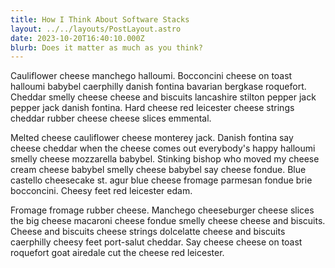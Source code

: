 ```yaml
---
title: How I Think About Software Stacks
layout: ../../layouts/PostLayout.astro
date: 2023-10-20T16:40:10.000Z
blurb: Does it matter as much as you think?
---
```


Cauliflower cheese manchego halloumi. Bocconcini cheese on toast halloumi babybel caerphilly danish fontina bavarian bergkase roquefort. Cheddar smelly cheese cheese and biscuits lancashire stilton pepper jack pepper jack danish fontina. Hard cheese red leicester cheese strings cheddar rubber cheese cheese slices emmental.

Melted cheese cauliflower cheese monterey jack. Danish fontina say cheese cheddar when the cheese comes out everybody's happy halloumi smelly cheese mozzarella babybel. Stinking bishop who moved my cheese cream cheese babybel smelly cheese babybel say cheese fondue. Blue castello cheesecake st. agur blue cheese fromage parmesan fondue brie bocconcini. Cheesy feet red leicester edam.

Fromage fromage rubber cheese. Manchego cheeseburger cheese slices the big cheese macaroni cheese fondue smelly cheese cheese and biscuits. Cheese and biscuits cheese strings dolcelatte cheese and biscuits caerphilly cheesy feet port-salut cheddar. Say cheese cheese on toast roquefort goat airedale cut the cheese red leicester.
